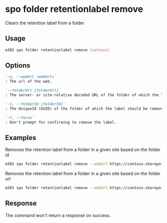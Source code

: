 
# spo folder retentionlabel remove

Clears the retention label from a folder

## Usage

```sh
m365 spo folder retentionlabel remove [options]
```

## Options

```md definition-list
`-u, --webUrl <webUrl>`
: The url of the web.

`--folderUrl [folderUrl]`
: The server- or site-relative decoded URL of the folder of which the label should be removed. Specify either `folderUrl` or `folderId` but not both.

`-i, --folderId [folderId]`
: The UniqueId (GUID) of the folder of which the label should be removed. Specify either `folderUrl` or `folderId` but not both.

`-f, --force`
: Don't prompt for confirming to remove the label.
```

<Global />

## Examples

Removes the retention label from a folder in a given site based on the folder id

```sh
m365 spo folder retentionlabel remove --webUrl https://contoso.sharepoint.com/sites/project-x --folderId 0cd891ef-afce-4e55-b836-fce03286cccf
```

Removes the retention label from a folder in a given site based on the folder url

```sh
m365 spo folder retentionlabel remove --webUrl https://contoso.sharepoint.com/sites/project-x --folderUrl /sites/project-x/Shared Documents/Folder --id 1
```

## Response

The command won't return a response on success.
